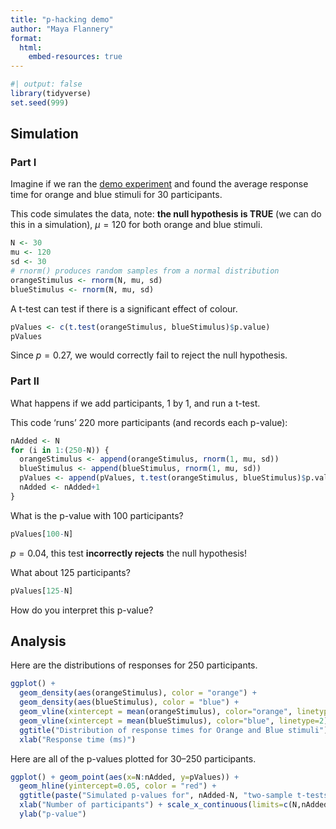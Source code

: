 ```yaml
---
title: "p-hacking demo"
author: "Maya Flannery"
format: 
  html:
    embed-resources: true
---
```


```r
#| output: false
library(tidyverse)
set.seed(999)
```

## Simulation

### Part I

Imagine if we ran the [demo experiment](https://www.jspsych.org/7.3/tutorials/rt-task/) 
and found the average response time for orange and blue stimuli for 30 participants.

This code simulates the data, note: **the null hypothesis is TRUE** (we can do 
this in a simulation), $\mu = 120$ for both orange and blue stimuli.

```r
N <- 30
mu <- 120
sd <- 30
# rnorm() produces random samples from a normal distribution
orangeStimulus <- rnorm(N, mu, sd)
blueStimulus <- rnorm(N, mu, sd)
```

A t-test can test if there is a significant effect of colour.

```r
pValues <- c(t.test(orangeStimulus, blueStimulus)$p.value)
pValues
```

Since $p = 0.27$, we would correctly fail to reject the null hypothesis.

### Part II

What happens if we add participants, 1 by 1, and run a t-test.

This code 'runs' 220 more participants (and records each p-value):

```r
nAdded <- N
for (i in 1:(250-N)) {
  orangeStimulus <- append(orangeStimulus, rnorm(1, mu, sd))
  blueStimulus <- append(blueStimulus, rnorm(1, mu, sd))
  pValues <- append(pValues, t.test(orangeStimulus, blueStimulus)$p.value)
  nAdded <- nAdded+1
}
```

What is the p-value with 100 participants?

```r
pValues[100-N]
```

$p = 0.04$, this test **incorrectly rejects** the null hypothesis!

What about 125 participants?

```r
pValues[125-N]
```

How do you interpret this p-value?

## Analysis

Here are the distributions of responses for 250 participants.

```r
ggplot() + 
  geom_density(aes(orangeStimulus), color = "orange") + 
  geom_density(aes(blueStimulus), color = "blue") +
  geom_vline(xintercept = mean(orangeStimulus), color="orange", linetype=2) +
  geom_vline(xintercept = mean(blueStimulus), color="blue", linetype=2) +
  ggtitle("Distribution of response times for Orange and Blue stimuli") +
  xlab("Response time (ms)")
```

Here are all of the p-values plotted for 30--250 participants.

```r
ggplot() + geom_point(aes(x=N:nAdded, y=pValues)) +
  geom_hline(yintercept=0.05, color = "red") +
  ggtitle(paste("Simulated p-values for", nAdded-N, "two-sample t-tests (H0 is TRUE!)")) +
  xlab("Number of participants") + scale_x_continuous(limits=c(N,nAdded)) +
  ylab("p-value")
```

